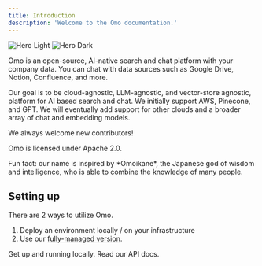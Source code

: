 ```yaml
---
title: Introduction
description: 'Welcome to the Omo documentation.'
---
```


<img
  className="block dark:hidden"
  src="/images/hero-dark.png"
  alt="Hero Light"
/>
<img
  className="hidden dark:block"
  src="/images/hero-dark.png"
  alt="Hero Dark"
/>

Omo is an open-source, AI-native search and chat platform with your company data.
You can chat with data sources such as Google Drive, Notion, Confluence, and more.

Our goal is to be cloud-agnostic, LLM-agnostic, and vector-store agnostic,
platform for AI based search and chat.  We initially support AWS, Pinecone,
and GPT. We will eventually add support for other clouds
and a broader array of chat and embedding models.

We always welcome new contributors!

Omo is licensed under Apache 2.0.

<Info>
Fun fact: our name is inspired by *Omoikane*, the Japanese god of wisdom and intelligence,
who is able to combine the knowledge of many people.
</Info>

## Setting up

There are 2 ways to utilize Omo. 
1. Deploy an environment locally / on your infrastructure
2. Use our [fully-managed version](https://helloomo.ai).

<CardGroup cols={2}>
  <Card
    title="Quickstart"
    icon="play"
    href="/quickstart"
  >
    Get up and running locally.
  </Card>
  <Card
    title="API Reference"
    icon="code"
    href="/api-reference"
  >
    Read our API docs.
  </Card>
</CardGroup>
